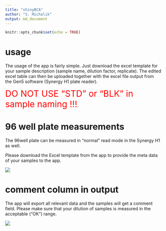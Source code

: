 ```yaml
---
title: "shinyBCA"
author: "S. Michalik"
output: md_document
---
```


```r
knitr::opts_chunk$set(echo = TRUE)
```

# usage

The usage of the app is fairly simple.
Just download the excel template for your sample description (sample name, dilution factor, replicate). The edited excel table can then be uploaded together with the excel file output from the Gen5 software (Synergy H1 plate reader).

<span style="color:red; font-size: 28px">DO NOT USE “STD” or “BLK” in sample naming !!!</span>.


# 96 well plate measurements

The 96well plate can be measured in "normal" read mode in the Synergy H1 as well.

Please download the Excel template from the app to provide the meta data of your samples to the app.

![](C_FunGene_BCA_SYNERGY_plate_reader.png)


# comment column in output

The app will export all relevant data and the samples will get a comment field. Please make sure that your dilution of samples is measured in the acceptable ("OK") range.

![](C_FunGene_BCA_plate_reader_comment_description.png)